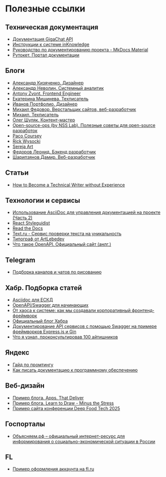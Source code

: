 # Полезные ссылки

## Техническая документация

- [Документация GigaChat API](https://developers.sber.ru/docs/ru/gigachat/api/overview)
- [Инструкции к системе inKnowledge](https://l2u.ru/content-view/-/inknowledge_asset_publisher/contentview/content/id/166311)
- [Руководство по документированию проекта - MkDocs Material](https://aimclub.github.io/open-source-ops/tutorials/documentation_mkdocs.html)
- [Рутокет. Портал документации](https://dev.rutoken.ru)

## Блоги

- [Александр Кизяченко. Дизайнер](https://fntw.ru)
- [Александр Неволин. Системный аналитик](https://nevolinportfolio.tilda.ws)
- [Antony Zvont. Frontend Engineer](https://portfolio-anton.netlify.app)
- [Екатерина Мишинева. Техписатель](https://document.moscow/#rec592320650)
- [Иванов Портфолио. Дизайнер](https://ivanovportfolio.ru/#index)
- [Михаил Федовор. Верстальщик сайтов, веб-разработчик](https://fedmike.ru/#top)
- [Михаил. Техписатель](https://kwork.ru/user/it_techwriters)
- [Олег Шуляк. Контент-мастер](https://oldhatter.tilda.ws)
- [Open-source-ops (by NSS Lab). Полезные советы для open-source разработок](https://aimclub.github.io/open-source-ops/)
- [Paco Coursey](https://paco.me)
- [Rick Wysocki](https://rickwysocki.com)
- [Sereja Art](https://sereja-art.ru)
- [Федоров Леонид. Бэкенд разработчик](https://mortified.ru)
- [Шарипзянов Дамир. Веб-разработчик](https://hi-inet.ru)

## Статьи

- [How to Become a Technical Writer without Experience](https://technicalwriterhq.com/career/technical-writer/how-to-become-a-technical-writer/)

## Технологии и сервисы

- [Использование AsciiDoc для управления документацией на проекте (Часть 2)](https://habr.com/ru/companies/sitronics_group/articles/654355/)
- [React Styleguidist](https://react-styleguidist.js.org)
- [Read the Docs](https://about.readthedocs.com)
- [Text.ru - Сервис проверки текста на уникальность](https://text.ru)
- [Типограф от ArtLebedev](https://www.artlebedev.ru/typograf/)
- [Что такое OpenAPI. Официальный сайт (анлг.)](https://www.openapis.org/what-is-openapi)

## Telegram

- [Подборка каналов и чатов по рисованию](https://tgstat.ru/tag/painting)

## Хабр. Подборка статей

- [Asciidoc для ЕСКД](https://habr.com/ru/articles/558940/)
- [OpenAPI/Swagger для начинающих](https://habr.com/ru/articles/776538/)
- [От хаоса к системе: как мы создавали корпоративный фронтенд-фреймворк](https://habr.com/ru/companies/gnivc/articles/896636/)
- [Официальный блог Хабра](https://habr.com/ru/companies/habr/profile/)
- [Документирование API сервисов с помощью Swagger на примере фреймворков Express.js и Gin](https://habr.com/ru/articles/733868/)
- [Что я узнал, проконсультировав 100 айтишников](https://habr.com/ru/articles/907104/)

## Яндекс

- [Гайд по промтингу](https://education.yandex.ru/handbook/prompting)
- [Как писать документацию к программному обеспечению](https://practicum.yandex.ru/blog/kak-pisat-dokumentaciyu-k-programmnomu-obespecheniyu/)

## Веб-дизайн

- [Пример блога. Apps. That Deliver](https://appsthatdeliver.com)
- [Пример блога. Learn to Draw - Minus the Stress](https://wagonized.com)
- [Пример сайта конференции Deep Food Tech 2025](https://deepfoodtech.ru)

## Госпорталы

- [Объясняем.рф – официальный интернет-ресурс для информирования о социально-экономической ситуации в России](https://объясняем.рф/articles/useful/kak-proverit-kvartiru-pered-pokupkoy/)

## FL

- [Пример оформления аккаунта на fl.ru](https://www.fl.ru/users/iii695/portfolio/)
